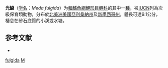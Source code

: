 {{Speciesbox
| taxon = Meda fulgida
| binomial_authority = [[Girard|Girard]], 1856
| status = VU
| status_system = IUCN3.1
| image = Meda fulgida.jpg
}}

'''光鱥'''（[[学名|学名]]：''Meda fulgida''）为[[輻鰭魚綱|輻鰭魚綱]][[鯉形目|鯉形目]][[鲤科|鲤科]]的其中一[[種|種]]，被[[IUCN|IUCN]]列為次級保育類動物，分布於[[北美洲|北美洲]][[美國|美國]][[亞利桑納州|亞利桑納州]]及[[新墨西哥州|新墨西哥州]]，體長可達9.1公分，棲息在砂石底質的小溪或水塘。

== 参考文献 ==
*{{FishBase_species|genus=Meda|species=brevianalis|year=2011|month=12}}

{{Taxonbar}}
[[Category:光鱥屬|fulgida]]
[[Category:1856年描述的魚類|M]]